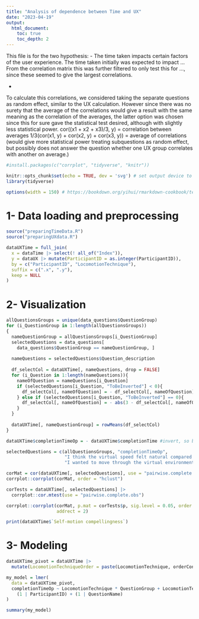 ```yaml
---
title: "Analysis of dependence between Time and UX"
date: "2023-04-19"
output:
  html_document:
    toc: true
    toc_depth: 2
---
```

This file is for the two hypothesis:
- The time taken impacts certain factors of the user experience.
The time taken initially was expected to impact ...
From the correlation matrix this was further filtered to only test this for ..., since these seemed to give the largest correlations.

- 





To calculate this correlations, we considered taking the separate questions as random effect, similar to the UX calculation. However since there was no surety that the average of the correlations would give a result with the same meaning as the correlation of the averages, the latter option was chosen since this for sure gave the statistical test desired, although with slightly less statistical power. 
cor((x1 + x2 + x3)/3, y) = correlation between averages
1/3(cor(x1, y) + cor(x2, y) + cor(x3, y)) = average of correlations (would give more statistical power treating subquestions as random effect, but possibly does not answer the question whether one UX group correlates with another on average.)



```r
#install.packages(c("corrplot", "tidyverse", "knitr"))
```

```r
knitr::opts_chunk$set(echo = TRUE, dev = 'svg') # set output device to svg
library(tidyverse)

options(width = 150) # https://bookdown.org/yihui/rmarkdown-cookbook/text-width.html
```


# 1- Data loading and preprocessing


```r
source("preparingTimeData.R")
source("preparingUXdata.R")
```


```r
dataUXTime = full_join(
  x = dataTime |> select(! all_of("Index")),
  y = dataUX |> mutate(ParticipantID = as.integer(ParticipantID)),
  by = c("ParticipantID", "LocomotionTechnique"),
  suffix = c(".x", ".y"),
  keep = NULL
)
```


# 2- Visualization

```r
allQuestionsGroups = unique(data_questions$QuestionGroup)
for (i_QuestionGroup in 1:length(allQuestionsGroups))
{
  nameQuestionGroup = allQuestionsGroups[i_QuestionGroup]
  selectedQuestions = data_questions[
    data_questions$QuestionGroup == nameQuestionGroup, ]
  
  nameQuestions = selectedQuestions$Question_description
  
  df_selectCol = dataUXTime[, nameQuestions, drop = FALSE]
  for (i_Question in 1:length(nameQuestions)){
    nameOfQuestion = nameQuestions[i_Question]
    if (selectedQuestions[i_Question, "ToBeInverted"] < 0){
      df_selectCol[, nameOfQuestion] = - df_selectCol[, nameOfQuestion]
    } else if (selectedQuestions[i_Question, "ToBeInverted"] == 0){
      df_selectCol[, nameOfQuestion] = - abs(3 - df_selectCol[, nameOfQuestion])
    }
  }
  
  dataUXTime[, nameQuestionGroup] = rowMeans(df_selectCol)
}
```


```r
dataUXTime$completionTimeOp = - dataUXTime$completionTime #invert, so better = less time taken

selectedQuestions = c(allQuestionsGroups, "completionTimeOp",
                      "I think the virtual speed felt natural compared to normal walking",
                      "I wanted to move through the virtual environment")

corMat = cor(dataUXTime[, selectedQuestions], use = "pairwise.complete.obs")
corrplot::corrplot(corMat, order = "hclust")
```


```r
corTests = dataUXTime[, selectedQuestions] |> 
  corrplot::cor.mtest(use = "pairwise.complete.obs")

corrplot::corrplot(corMat, p.mat = corTests$p, sig.level = 0.05, order = "hclust",
                   addrect = 2)
```
```r
print(dataUXTime$`Self-motion compellingness`)
```





# 3- Modeling

```r
dataUXTime_pivot = dataUXTime |>
  mutate(LocomotionTechniqueOrder = paste(LocomotionTechnique, orderCondition, sep = ""))

my_model = lmer(
  data = dataUXTime_pivot,
  completionTimeOp ~ LocomotionTechnique * QuestionGroup + LocomotionTechniqueOrder +
    (1 | ParticipantID) + (1 | QuestionName)
)

summary(my_model)
```

